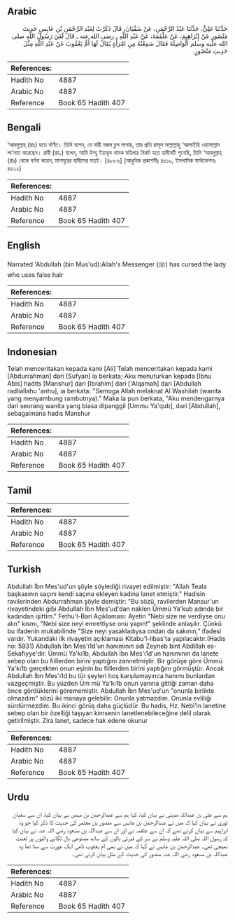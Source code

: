 ## Arabic


<div dir="rtl" lang="ar" style={{fontSize:'larger',backgroundColor:'#f8f9fa',padding:20}}>
حَدَّثَنَا عَلِيٌّ، حَدَّثَنَا عَبْدُ الرَّحْمَنِ، عَنْ سُفْيَانَ، قَالَ ذَكَرْتُ لِعَبْدِ الرَّحْمَنِ بْنِ عَابِسٍ حَدِيثَ مَنْصُورٍ عَنْ إِبْرَاهِيمَ، عَنْ عَلْقَمَةَ، عَنْ عَبْدِ اللَّهِ ـ رضى الله عنه ـ قَالَ لَعَنَ رَسُولُ اللَّهِ صلى الله عليه وسلم الْوَاصِلَةَ فَقَالَ سَمِعْتُهُ مِنِ امْرَأَةٍ يُقَالُ لَهَا أُمُّ يَعْقُوبَ عَنْ عَبْدِ اللَّهِ مِثْلَ حَدِيثِ مَنْصُورٍ‏.‏
</div>
<div style={{backgroundColor:'#f8f9fa',padding:20, marginBottom: 10}}><table> <thead> <tr> <th>References:</th> <th></th> </tr> </thead> <tbody><tr><td>Hadith No</td><td>4887</td></tr><tr><td>Arabic No</td><td>4887</td></tr><tr><td>Reference</td><td>Book 65 Hadith 407</td></tr></tbody></table></div>

## Bengali


<div dir="ltr" lang="bn" style={{fontSize:'larger',backgroundColor:'#f8f9fa',padding:20}}>
‘আবদুল্লাহ্ (রাঃ) হতে বর্ণিত। তিনি বলেন, যে নারী নকল চুল লাগায়, তার প্রতি রাসূল সাল্লাল্লাহু ‘আলাইহি ওয়াসাল্লাম লা‘নাত করেছেন। রাবী (রহ.) বলেন, আমি উম্মু ইয়াকূব নামক মহিলার নিকট হতে হাদীসটি শুনেছি, তিনি ‘আবদুল্লাহ্ (রাঃ) থেকে বর্ণনা করেন, মানসূরের হাদীসের মতই। [৪৮৮৬] (আধুনিক প্রকাশনীঃ ৪৫১৯, ইসলামিক ফাউন্ডেশনঃ ৪৫২২)
</div>
<div style={{backgroundColor:'#f8f9fa',padding:20, marginBottom: 10}}><table> <thead> <tr> <th>References:</th> <th></th> </tr> </thead> <tbody><tr><td>Hadith No</td><td>4887</td></tr><tr><td>Arabic No</td><td>4887</td></tr><tr><td>Reference</td><td>Book 65 Hadith 407</td></tr></tbody></table></div>

## English


<div dir="ltr" lang="en" style={{fontSize:'larger',backgroundColor:'#f8f9fa',padding:20}}>
Narrated 'Abdullah (bin Mus'ud):Allah's Messenger (ﷺ) has cursed the lady who uses false hair
</div>
<div style={{backgroundColor:'#f8f9fa',padding:20, marginBottom: 10}}><table> <thead> <tr> <th>References:</th> <th></th> </tr> </thead> <tbody><tr><td>Hadith No</td><td>4887</td></tr><tr><td>Arabic No</td><td>4887</td></tr><tr><td>Reference</td><td>Book 65 Hadith 407</td></tr></tbody></table></div>

## Indonesian


<div dir="ltr" lang="id" style={{fontSize:'larger',backgroundColor:'#f8f9fa',padding:20}}>
Telah menceritakan kepada kami [Ali] Telah menceritakan kepada kami [Abdurrahman] dari [Sufyan] ia berkata; Aku menuturkan kepada [Ibnu Abis] hadits [Manshur] dari [Ibrahim] dari ['Alqamah] dari [Abdullah radliallahu 'anhu], ia berkata: "Semoga Allah melaknat Al Washilah (wanita yang menyambung rambutnya)." Maka Ia pun berkata, "Aku mendengarnya dari seorang wanita yang biasa dipanggil [Ummu Ya'qub], dari [Abdullah], sebagaimana hadis Manshur
</div>
<div style={{backgroundColor:'#f8f9fa',padding:20, marginBottom: 10}}><table> <thead> <tr> <th>References:</th> <th></th> </tr> </thead> <tbody><tr><td>Hadith No</td><td>4887</td></tr><tr><td>Arabic No</td><td>4887</td></tr><tr><td>Reference</td><td>Book 65 Hadith 407</td></tr></tbody></table></div>

## Tamil


<div dir="ltr" lang="ta" style={{fontSize:'larger',backgroundColor:'#f8f9fa',padding:20}}>

</div>
<div style={{backgroundColor:'#f8f9fa',padding:20, marginBottom: 10}}><table> <thead> <tr> <th>References:</th> <th></th> </tr> </thead> <tbody><tr><td>Hadith No</td><td>4887</td></tr><tr><td>Arabic No</td><td>4887</td></tr><tr><td>Reference</td><td>Book 65 Hadith 407</td></tr></tbody></table></div>

## Turkish


<div dir="ltr" lang="tr" style={{fontSize:'larger',backgroundColor:'#f8f9fa',padding:20}}>
Abdullah İbn Mes'ud'un şöyle söylediği rivayet edilmiştir: "Allah Teala başkasının saçını kendi saçına ekleyen kadına lanet etmiştir." Hadisin ravilerinden Abdurrahman şöyle demiştir: "Bu sözü, ravilerden Mansur'un rivayetindeki gibi Abdullah İbn Mes'ud'dan naklen Ümmü Ya'kub adında bir kadından işittim." Fethu'l-Bari Açıklaması: Ayetin "Nebi size ne verdiyse onu alın" kısmı, "Nebi size neyi emrettiyse onu yapın!" şeklinde anlaşılır. Çünkü bu ifadenin mukabilinde "Size neyi yasakladıysa ondan da sakının," ifadesi vardır. Yukarıdaki ilk rivayetin açıklaması Kitabu'l-libas'ta yapılacaktır.(Hadis no: 5931) Abdullah İbn Mes'ı1d'un hanımının adı Zeyneb bint Abdillah es-Sekafiyye'dir. Ümmü Ya'kı1b, Abdullah İbn Mes'ı1d'un hanımının da lanete sebep olan bu fiillerden birini yaptığını zannetmiştir. Bir görüşe göre Ümmü Ya'kı1b gerçekten onun eşinin bu fiillerden birini yaptığını görmüştür. Ancak Abdullah İbn Mes'ı1d bu tür şeyleri hoş karşılamayınca hanımı bunlardan vazgeçmiştir. Bu yüzden Üm mü Ya'kı1b onun yanına gittiği zaman daha önce gördüklerini görememiştir. Abdullah İbn Mes'ud'un "onunla birlikte olmazdım" sözü iki manaya gelebilir: Onunla yatmazdım. Onunla evliliği sürdürmezdim. Bu ikinci görüş daha güçlüdür. Bu hadis, Hz. Nebi'in lanetine sebep olan bir özelliği taşıyan kimsenin lanetlenebileceğine delil olarak getirilmiştir. Zira lanet, sadece hak edene okunur
</div>
<div style={{backgroundColor:'#f8f9fa',padding:20, marginBottom: 10}}><table> <thead> <tr> <th>References:</th> <th></th> </tr> </thead> <tbody><tr><td>Hadith No</td><td>4887</td></tr><tr><td>Arabic No</td><td>4887</td></tr><tr><td>Reference</td><td>Book 65 Hadith 407</td></tr></tbody></table></div>

## Urdu


<div dir="rtl" lang="ur" style={{fontSize:'larger',backgroundColor:'#f8f9fa',padding:20}}>
ہم سے علی بن عبداللہ مدینی نے بیان کیا، کہا ہم سے عبدالرحمٰن بن مہدی نے بیان کیا، ان سے سفیان ثوری نے بیان کیا کہ میں نے عبدالرحمٰن بن عابس سے منصور بن معتمر کی حدیث کا ذکر کیا جو وہ ابراہیم سے بیان کرتے تھے کہ ان سے علقمہ نے اور ان سے عبداللہ بن مسعود رضی اللہ عنہ نے بیان کیا کہ رسول اللہ صلی اللہ علیہ وسلم نے سر کے قدرتی بالوں کے ساتھ مصنوعی بال لگانے والیوں پر لعنت بھیجی تھی۔ عبدالرحمٰن بن عابس نے کہا کہ میں نے بھی ام یعقوب نامی ایک عورت سے سنا تھا وہ عبداللہ بن مسعود رضی اللہ عنہ منصور کی حدیث کے مثل بیان کرتی تھی۔
</div>
<div style={{backgroundColor:'#f8f9fa',padding:20, marginBottom: 10}}><table> <thead> <tr> <th>References:</th> <th></th> </tr> </thead> <tbody><tr><td>Hadith No</td><td>4887</td></tr><tr><td>Arabic No</td><td>4887</td></tr><tr><td>Reference</td><td>Book 65 Hadith 407</td></tr></tbody></table></div>